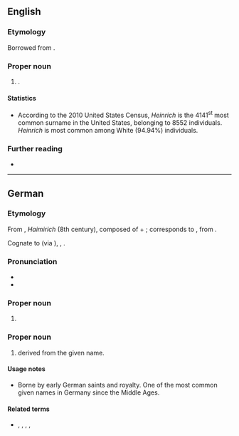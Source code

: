 ==English==
{{wikipedia|Heinrich (surname)}}

===Etymology===
Borrowed from {{bor|en|de|Heinrich}}.

===Proper noun===
{{en-proper noun|s}}

# {{surname|en|from=German|nodot=1}}.

====Statistics====
* According to the 2010 United States Census, ''Heinrich'' is the 4141<sup>st</sup> most common surname in the United States, belonging to 8552 individuals. ''Heinrich'' is most common among White (94.94%) individuals.

===Further reading===
* {{R:en:DAFN}}

----

==German==

===Etymology===
From {{inh|de|goh|Heimrih}}, ''Haimirich'' (8th century), composed of {{m|goh|heim||home}} + {{m|goh|-rih||suffix for male names, originally a noun meaning {{m|en|king}}}}; corresponds to {{inh|de|gmw-pro|*Haimarīk}}, from {{inh|de|gem-pro|*Haimarīks}}.

Cognate to {{cog|en|Henry}} (via {{cog|fr|Henri}}), {{cog|nl|Hendrik}}, {{cog|da|Henrik}}.

===Pronunciation===
* {{IPA|de|[ˈhaɪnʁɪç]}}
* {{audio|de|De-Heinrich.ogg|Audio}}

===Proper noun===
{{de-proper noun|m}}

# {{given name|de|male|eq=Henry|f=Heike|f2=Henny|dimform=Heiko|dimform2=Heine|dimform3=Heiner|dimform4=Heinz|dimform5=Hein}}

===Proper noun===
{{de-proper noun|surname}}

# {{surname|de|from=given names|nodot=1}} derived from the given name.

====Usage notes====
* Borne by early German saints and royalty. One of the most common given names in Germany since the Middle Ages.

====Related terms====
* {{l|de|Emmerich}}, {{l|de|Harry}}, {{l|de|Henri}}, {{l|de|Henry}}, {{l|de|Hinrich}}